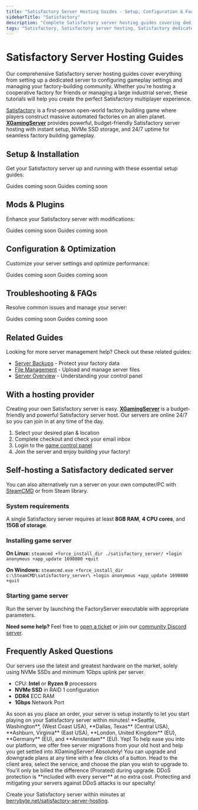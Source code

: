 ```yaml
---
title: "Satisfactory Server Hosting Guides - Setup, Configuration & Factory Management"
sidebarTitle: "Satisfactory"
description: "Complete Satisfactory server hosting guides covering dedicated server setup, configuration settings, factory optimization, and troubleshooting for the factory building game."
tags: "Satisfactory, Satisfactory server hosting, Satisfactory dedicated server, Satisfactory multiplayer, Satisfactory factory building"
---
```


# Satisfactory Server Hosting Guides

Our comprehensive Satisfactory server hosting guides cover everything from setting up a dedicated server to configuring gameplay settings and managing your factory-building community. Whether you're hosting a cooperative factory for friends or managing a large industrial server, these tutorials will help you create the perfect Satisfactory multiplayer experience.

[Satisfactory](https://store.steampowered.com/app/526870/Satisfactory/) is a first-person open-world factory building game where players construct massive automated factories on an alien planet. **[XGamingServer](https://xgamingserver.com/satisfactory-server-hosting)** provides powerful, budget-friendly Satisfactory server hosting with instant setup, NVMe SSD storage, and 24/7 uptime for seamless factory building gameplay.

## Setup & Installation

Get your Satisfactory server up and running with these essential setup guides:

<CardGroup cols={2}>
  <Card title="Server Setup" href="#" icon="server">
    Guides coming soon
  </Card>
  <Card title="Join Your Server" href="#" icon="users">
    Guides coming soon
  </Card>
</CardGroup>

## Mods & Plugins

Enhance your Satisfactory server with modifications:

<CardGroup cols={2}>
  <Card title="Installing Mods" href="#" icon="puzzle-piece">
    Guides coming soon
  </Card>
  <Card title="Popular Factory Mods" href="#" icon="cog">
    Guides coming soon
  </Card>
</CardGroup>

## Configuration & Optimization

Customize your server settings and optimize performance:

<CardGroup cols={2}>
  <Card title="Server Configuration" href="#" icon="settings">
    Guides coming soon
  </Card>
  <Card title="Performance Optimization" href="#" icon="gauge">
    Guides coming soon
  </Card>
</CardGroup>

## Troubleshooting & FAQs

Resolve common issues and manage your server:

<CardGroup cols={2}>
  <Card title="Factory Performance Issues" href="#" icon="wrench">
    Guides coming soon
  </Card>
  <Card title="Common Server Issues" href="#" icon="exclamation-triangle">
    Guides coming soon
  </Card>
</CardGroup>

## Related Guides

Looking for more server management help? Check out these related guides:

- [Server Backups](/panel/backups) - Protect your factory data
- [File Management](/panel/importing-files) - Upload and manage server files
- [Server Overview](/panel/overview) - Understanding your control panel

## With a hosting provider
Creating your own Satisfactory server is easy. **[XGamingServer](https://xgamingserver.com/satisfactory-server-hosting)** is a budget-friendly and powerful Satisfactory server host. Our servers are online 24/7 so you can join in at any time of the day.

1. Select your desired plan & location
2. Complete checkout and check your email inbox
3. Login to the [game control panel](https://game.xgamingserver.com)
4. Join the server and enjoy building your factory!

## Self-hosting a Satisfactory dedicated server

You can also alternatively run a server on your own computer/PC with [SteamCMD](https://developer.valvesoftware.com/wiki/SteamCMD) or from Steam library.

### System requirements

A single Satisfactory server requires at least **8GB RAM**, **4 CPU cores**, and **15GB of storage**.

### Installing game server

**On Linux:**
`steamcmd +force_install_dir ./satisfactory_server/ +login anonymous +app_update 1690800 +quit`

**On Windows:**
`steamcmd.exe +force_install_dir c:\SteamCMD\satisfactory_server\ +login anonymous +app_update 1690800 +quit`

### Starting game server

Run the server by launching the FactoryServer executable with appropriate parameters.

**Need some help?** Feel free to [open a ticket](https://xgamingserver.com/support) or join our [community Discord server](https://xgamingserver.com/discord).

## Frequently Asked Questions

<AccordionGroup>

<Accordion title="What are the specs on the servers?">
Our servers use the latest and greatest hardware on the market, solely using NVMe SSDs and minimum 1Gbps uplink per server.

- CPU: **Intel** or **Ryzen 9** processors
- **NVMe SSD** in RAID 1 configuration
- **DDR4** ECC RAM
- **1Gbps** Network Port
</Accordion>

<Accordion title="How long does setup take?">
As soon as you place an order, your server is setup instantly to let you start playing on your Satisfactory server within minutes!
</Accordion>

<Accordion title="What locations are the servers in?">
**Seattle, Washington**, (West Coast USA), **Dallas, Texas** (Central USA), **Ashburn, Virginia** (East USA), **London, United Kingdom** (EU), **Germany** (EU), and **Amsterdam** (EU).
</Accordion>

<Accordion title="Can I migrate my existing server to XGamingServer?">
Yep! To help ease you into our platform, we offer free server migrations from your old host and help you get settled into XGamingServer!
</Accordion>

<Accordion title="Can I upgrade/downgrade my server later on?">
Absolutely! You can upgrade and downgrade plans at any time with a few clicks of a button. Head to the client area, select the service, and choose the plan you wish to upgrade to. You'll only be billed the difference (Prorated) during upgrade.
</Accordion>

<Accordion title="Are the servers DDoS protected?">
DDoS protection is **included with every server** at no extra cost. Protecting and mitigating your servers against DDoS attacks is our specialty!
</Accordion>

</AccordionGroup>

Create your Satisfactory server within minutes at [berrybyte.net/satisfactory-server-hosting](https://xgamingserver.com/satisfactory-server-hosting).